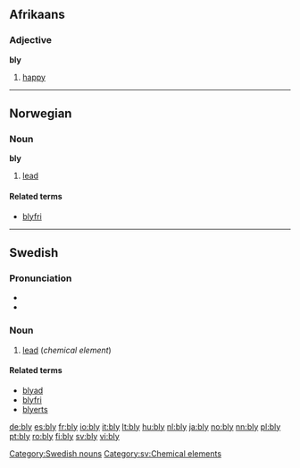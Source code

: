==Afrikaans==

===Adjective===
'''bly'''

# [[happy]]

----

==Norwegian==

===Noun===
'''bly'''

# [[lead]]

====Related terms====
* [[blyfri]]

----

==Swedish==

===Pronunciation===
* {{IPA|/blyː/|lang=sv}}
* {{audio|Sv-bly.ogg|audio}}

===Noun===
{{sv-noun-unc-n|2=blyet}}
{{infl|sv|noun|g=n}}


# [[lead]] (''chemical element'')

====Related terms====
* [[blyad]]
* [[blyfri]]
* [[blyerts]]

[[Category:Swedish nouns]]
[[Category:sv:Chemical elements]]

[[de:bly]]
[[es:bly]]
[[fr:bly]]
[[io:bly]]
[[it:bly]]
[[lt:bly]]
[[hu:bly]]
[[nl:bly]]
[[ja:bly]]
[[no:bly]]
[[nn:bly]]
[[pl:bly]]
[[pt:bly]]
[[ro:bly]]
[[fi:bly]]
[[sv:bly]]
[[vi:bly]]